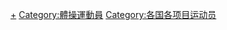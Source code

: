 {{Categories by country|nocat}}
{{Parent category}}
{{Commonscat|Gymnasts by country}}

[[Category:各國體操|+]]
[[Category:體操運動員|Category:體操運動員]]
[[Category:各国各项目运动员|Category:各国各项目运动员]]